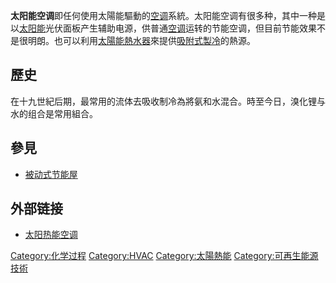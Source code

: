 {{unreferenced|time=2013-08-15T02:51:54+00:00}}
'''太阳能空调'''即任何使用太陽能驅動的[[空调|空调]]系統。太阳能空调有很多种，其中一种是以[[太阳能|太阳能]]光伏面板产生辅助电源，供普通[[空调|空调]]运转的节能空调，但目前节能效果不是很明朗。也可以利用[[太陽能熱水器|太陽能熱水器]]來提供[[吸附式製冷|吸附式製冷]]的熱源。

==歷史==
在十九世紀后期，最常用的流体去吸收制冷為將氨和水混合。時至今日，溴化锂与水的组合是常用組合。

==參見==
* [[被动式节能屋|被动式节能屋]]

==外部链接==
* {{En}}[https://web.archive.org/web/20140117073540/http://www.solarcool.com/ 太阳热能空调]

{{太阳能}}
{{暖通空調}}

[[Category:化学过程|Category:化学过程]]
[[Category:HVAC|Category:HVAC]]
[[Category:太陽熱能|Category:太陽熱能]]
[[Category:可再生能源技術|Category:可再生能源技術]]